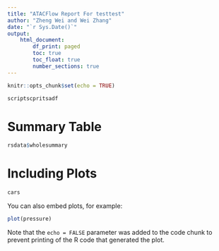 ```yaml
---
title: "ATACFlow Report For testtest"
author: "Zheng Wei and Wei Zhang"
date: "`r Sys.Date()`"
output: 
    html_document:
        df_print: paged
        toc: true
        toc_float: true
        number_sections: true
---
```



```r
knitr::opts_chunk$set(echo = TRUE)
```

```r
scriptscpritsadf
```

# Summary Table

```r
rsdata$wholesummary
```



# Including Plots

```r
cars
```

You can also embed plots, for example:

```r
plot(pressure)
```

Note that the `echo = FALSE` parameter was added to the code chunk to prevent printing of the R code that generated the plot.
